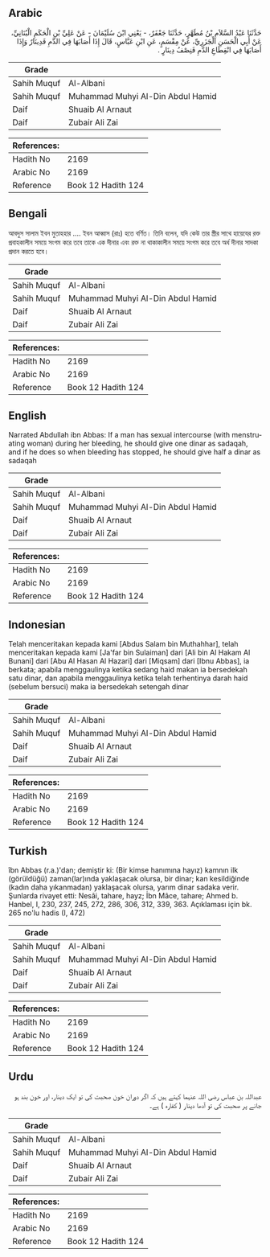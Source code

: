 ## Arabic


<div dir="rtl" lang="ar" style={{fontSize:'larger',backgroundColor:'#f8f9fa',padding:20}}>
حَدَّثَنَا عَبْدُ السَّلاَمِ بْنُ مُطَهَّرٍ، حَدَّثَنَا جَعْفَرٌ، - يَعْنِي ابْنَ سُلَيْمَانَ - عَنْ عَلِيِّ بْنِ الْحَكَمِ الْبُنَانِيِّ، عَنْ أَبِي الْحَسَنِ الْجَزَرِيِّ، عَنْ مِقْسَمٍ، عَنِ ابْنِ عَبَّاسٍ، قَالَ إِذَا أَصَابَهَا فِي الدَّمِ فَدِينَارٌ وَإِذَا أَصَابَهَا فِي انْقِطَاعِ الدَّمِ فَنِصْفُ دِينَارٍ ‏.‏
</div>
<div style={{backgroundColor:'#f8f9fa',padding:20, marginBottom: 10}}><table> <thead> <tr> <th>Grade</th> <th></th> </tr> </thead> <tbody> <tr><td>Sahih Muquf</td><td>Al-Albani</td></tr><tr><td>Sahih Muquf</td><td>Muhammad Muhyi Al-Din Abdul Hamid</td></tr><tr><td>Daif</td><td>Shuaib Al Arnaut</td></tr><tr><td>Daif</td><td>Zubair Ali Zai</td></tr></tbody></table><table> <thead> <tr> <th>References:</th> <th></th> </tr> </thead> <tbody><tr><td>Hadith No</td><td>2169</td></tr><tr><td>Arabic No</td><td>2169</td></tr><tr><td>Reference</td><td>Book 12 Hadith 124</td></tr></tbody></table></div>

## Bengali


<div dir="ltr" lang="bn" style={{fontSize:'larger',backgroundColor:'#f8f9fa',padding:20}}>
আবদুস সালাম ইবন মুতাহহার .... ইবন আব্বাস (রাঃ) হতে বর্ণিত। তিনি বলেন, যদি কেউ তার স্ত্রীর সাথে হায়েযের রক্ত প্রবাহকালীন সময়ে সংগম করে তবে তাকে এক দীনার এবং রক্ত না থাকাকালীন সময়ে সংগম করে তবে অর্ধ দীনার সাদকা প্রদান করতে হবে।
</div>
<div style={{backgroundColor:'#f8f9fa',padding:20, marginBottom: 10}}><table> <thead> <tr> <th>Grade</th> <th></th> </tr> </thead> <tbody> <tr><td>Sahih Muquf</td><td>Al-Albani</td></tr><tr><td>Sahih Muquf</td><td>Muhammad Muhyi Al-Din Abdul Hamid</td></tr><tr><td>Daif</td><td>Shuaib Al Arnaut</td></tr><tr><td>Daif</td><td>Zubair Ali Zai</td></tr></tbody></table><table> <thead> <tr> <th>References:</th> <th></th> </tr> </thead> <tbody><tr><td>Hadith No</td><td>2169</td></tr><tr><td>Arabic No</td><td>2169</td></tr><tr><td>Reference</td><td>Book 12 Hadith 124</td></tr></tbody></table></div>

## English


<div dir="ltr" lang="en" style={{fontSize:'larger',backgroundColor:'#f8f9fa',padding:20}}>
Narrated Abdullah ibn Abbas: If a man has sexual intercourse (with menstruating woman) during her bleeding, he should give one dinar as sadaqah, and if he does so when bleeding has stopped, he should give half a dinar as sadaqah
</div>
<div style={{backgroundColor:'#f8f9fa',padding:20, marginBottom: 10}}><table> <thead> <tr> <th>Grade</th> <th></th> </tr> </thead> <tbody> <tr><td>Sahih Muquf</td><td>Al-Albani</td></tr><tr><td>Sahih Muquf</td><td>Muhammad Muhyi Al-Din Abdul Hamid</td></tr><tr><td>Daif</td><td>Shuaib Al Arnaut</td></tr><tr><td>Daif</td><td>Zubair Ali Zai</td></tr></tbody></table><table> <thead> <tr> <th>References:</th> <th></th> </tr> </thead> <tbody><tr><td>Hadith No</td><td>2169</td></tr><tr><td>Arabic No</td><td>2169</td></tr><tr><td>Reference</td><td>Book 12 Hadith 124</td></tr></tbody></table></div>

## Indonesian


<div dir="ltr" lang="id" style={{fontSize:'larger',backgroundColor:'#f8f9fa',padding:20}}>
Telah menceritakan kepada kami [Abdus Salam bin Muthahhar], telah menceritakan kepada kami [Ja'far bin Sulaiman] dari [Ali bin Al Hakam Al Bunani] dari [Abu Al Hasan Al Hazari] dari [Miqsam] dari [Ibnu Abbas], ia berkata; apabila menggaulinya ketika sedang haid makan ia bersedekah satu dinar, dan apabila menggaulinya ketika telah terhentinya darah haid (sebelum bersuci) maka ia bersedekah setengah dinar
</div>
<div style={{backgroundColor:'#f8f9fa',padding:20, marginBottom: 10}}><table> <thead> <tr> <th>Grade</th> <th></th> </tr> </thead> <tbody> <tr><td>Sahih Muquf</td><td>Al-Albani</td></tr><tr><td>Sahih Muquf</td><td>Muhammad Muhyi Al-Din Abdul Hamid</td></tr><tr><td>Daif</td><td>Shuaib Al Arnaut</td></tr><tr><td>Daif</td><td>Zubair Ali Zai</td></tr></tbody></table><table> <thead> <tr> <th>References:</th> <th></th> </tr> </thead> <tbody><tr><td>Hadith No</td><td>2169</td></tr><tr><td>Arabic No</td><td>2169</td></tr><tr><td>Reference</td><td>Book 12 Hadith 124</td></tr></tbody></table></div>

## Turkish


<div dir="ltr" lang="tr" style={{fontSize:'larger',backgroundColor:'#f8f9fa',padding:20}}>
îbn Abbas (r.a.)'dan; demiştir ki: (Bir kimse hanımına hayız) kamnın ilk (görüldüğü) zaman(lar)ında yaklaşacak olursa, bir dinar; kan kesildiğinde (kadın daha yıkanmadan) yaklaşacak olursa, yarım dinar sadaka verir. Şunlarda rivayet etti: Nesâi, tahare, hayz; İbn Mâce, tahare; Ahmed b. Hanbel, I, 230, 237, 245, 272, 286, 306, 312, 339, 363. Açıklaması için bk. 265 no'lu hadis (I, 472)
</div>
<div style={{backgroundColor:'#f8f9fa',padding:20, marginBottom: 10}}><table> <thead> <tr> <th>Grade</th> <th></th> </tr> </thead> <tbody> <tr><td>Sahih Muquf</td><td>Al-Albani</td></tr><tr><td>Sahih Muquf</td><td>Muhammad Muhyi Al-Din Abdul Hamid</td></tr><tr><td>Daif</td><td>Shuaib Al Arnaut</td></tr><tr><td>Daif</td><td>Zubair Ali Zai</td></tr></tbody></table><table> <thead> <tr> <th>References:</th> <th></th> </tr> </thead> <tbody><tr><td>Hadith No</td><td>2169</td></tr><tr><td>Arabic No</td><td>2169</td></tr><tr><td>Reference</td><td>Book 12 Hadith 124</td></tr></tbody></table></div>

## Urdu


<div dir="rtl" lang="ur" style={{fontSize:'larger',backgroundColor:'#f8f9fa',padding:20}}>
عبداللہ بن عباس رضی اللہ عنہما کہتے ہیں کہ اگر دوران خون صحبت کی تو ایک دینار، اور خون بند ہو جانے پر صحبت کی تو آدھا دینار ( کفارہ ) ہے۔
</div>
<div style={{backgroundColor:'#f8f9fa',padding:20, marginBottom: 10}}><table> <thead> <tr> <th>Grade</th> <th></th> </tr> </thead> <tbody> <tr><td>Sahih Muquf</td><td>Al-Albani</td></tr><tr><td>Sahih Muquf</td><td>Muhammad Muhyi Al-Din Abdul Hamid</td></tr><tr><td>Daif</td><td>Shuaib Al Arnaut</td></tr><tr><td>Daif</td><td>Zubair Ali Zai</td></tr></tbody></table><table> <thead> <tr> <th>References:</th> <th></th> </tr> </thead> <tbody><tr><td>Hadith No</td><td>2169</td></tr><tr><td>Arabic No</td><td>2169</td></tr><tr><td>Reference</td><td>Book 12 Hadith 124</td></tr></tbody></table></div>